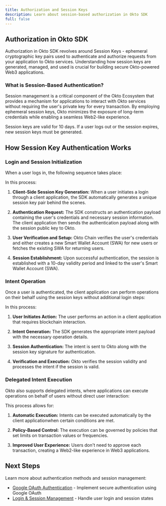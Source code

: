 ```yaml
---
title: Authorization and Session Keys
description: Learn about session-based authorization in Okto SDK
full: false
---
```



<AIMarkdownComponent isIndex={false} />

## Authorization in Okto SDK

Authorization in Okto SDK revolves around Session Keys - ephemeral cryptographic key pairs used to authenticate and authorize requests from your application to Okto services. Understanding how session keys are generated, managed, and used is crucial for building secure Okto-powered Web3 applications.

### What is Session-Based Authentication?

Session management is a critical component of the Okto Ecosystem that provides a mechanism for applications to interact with Okto services without requiring the user's private key for every transaction. By employing ephemeral session keys, Okto minimizes the exposure of long-term credentials while enabling a seamless Web2-like experience.

<Callout title="Note">
  Session keys are valid for 10 days. If a user logs out or the session expires, new session keys must be generated.
</Callout>

## How Session Key Authentication Works

### Login and Session Initialization

When a user logs in, the following sequence takes place:

<FullscreenImage 
  src="/images/okto-auth-session-flow.png" 
  alt="Okto Authentication Flow" 
  className="w-3/4 md:w-2/3 max-w-full rounded-lg shadow-md mx-auto" 
/>

In this process:

1. **Client-Side Session Key Generation:** When a user initiates a login through a client application, the SDK automatically generates a unique session key pair behind the scenes.

2. **Authentication Request:** The SDK constructs an authentication payload containing the user's credentials and necessary session information. The client application then sends the authentication payload along with the session public key to Okto.

3. **User Verification and Setup:** Okto Chain verifies the user's credentials and either creates a new Smart Wallet Account (SWA) for new users or fetches the existing SWA for returning users.

4. **Session Establishment:** Upon successful authentication, the session is established with a 10-day validity period and linked to the user's Smart Wallet Account (SWA).

### Intent Operation

Once a user is authenticated, the client application can perform operations on their behalf using the session keys without additional login steps:

<FullscreenImage 
  src="/images/okto-auth-intent-flow.png" 
  alt="Okto Intent Flow" 
  className="w-3/4 md:w-2/3 max-w-full rounded-lg shadow-md mx-auto" 
/>

In this process:

1. **User Initiates Action:** The user performs an action in a client application that requires blockchain interaction.

2. **Intent Generation:** The SDK generates the appropriate intent payload with the necessary operation details.

3. **Session Authentication:** The intent is sent to Okto along with the session key signature for authentication.

4. **Verification and Execution:** Okto verifies the session validity and processes the intent if the session is valid.

### Delegated Intent Execution

Okto also supports delegated intents, where applications can execute operations on behalf of users without direct user interaction:

<FullscreenImage 
  src="/images/okto-auth-delegated-flow.png" 
  alt="Okto Delegated Flow" 
  className="w-3/4 md:w-2/3 max-w-full rounded-lg shadow-md mx-auto" 
/>

This process allows for:

1. **Automatic Execution:** Intents can be executed automatically by the client applicationwhen certain conditions are met.

2. **Policy-Based Control:** The execution can be governed by policies that set limits on transaction values or frequencies.

3. **Improved User Experience:** Users don't need to approve each transaction, creating a Web2-like experience in Web3 applications.

## Next Steps

Learn more about authentication methods and session management:

- [Google OAuth Authentication](./google-oauth/google-console-setup) - Implement secure authentication using Google OAuth
- [Login & Session Management](/docs/nextjs-sdk/authenticate-users/login-logout/verifyLogin) - Handle user login and session states 
